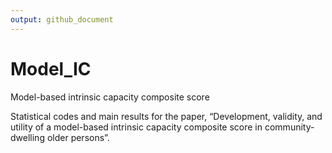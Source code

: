 ```yaml
---
output: github_document
---
```


<!-- README.md is generated from README.Rmd. Please edit that file -->

# Model_IC 
Model-based intrinsic capacity composite score

Statistical codes and main results for the paper, "Development, validity, and utility of a model-based intrinsic capacity composite score in community-dwelling older persons".


 